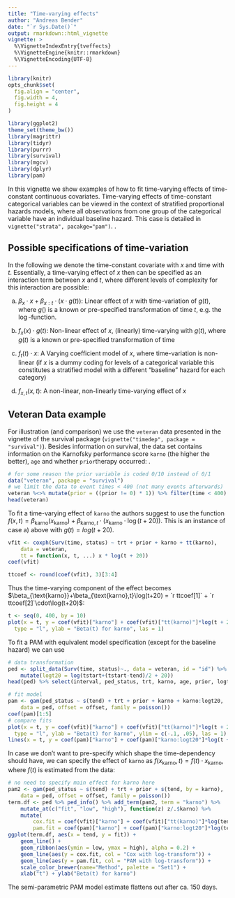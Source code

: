 ```yaml
---
title: "Time-varying effects"
author: "Andreas Bender"
date: "`r Sys.Date()`"
output: rmarkdown::html_vignette
vignette: >
  %\VignetteIndexEntry{tveffects}
  %\VignetteEngine{knitr::rmarkdown}
  %\VignetteEncoding{UTF-8}
---
```


```r
library(knitr)
opts_chunk$set(
  fig.align = "center",
  fig.width = 4, 
  fig.height = 4
)
```

```r
library(ggplot2)
theme_set(theme_bw())
library(magrittr)
library(tidyr)
library(purrr)
library(survival)
library(mgcv)
library(dplyr)
library(pam)
```

In this vignette we show examples of how to fit time-varying effects of 
time-constant continuous covariates. Time-varying effects of time-constant 
categorical variables can be viewed in the context of stratified proportional 
hazards models, where all observations from one group of the categorical variable
have an individual baseline hazard. This case is detailed in `vignette("strata", pacakge="pam")`.
<!-- (see vignette on stratified baseline for details) WHICH PACKAGE IS THIS? -->.

## Possible specifications of time-variation

In the following we denote the time-constant covariate with $x$ and time with $t$. 
Essentially, a time-varying effect of $x$ then can be specified as an interaction 
term between $x$ and $t$, where different levels of complexity for this interaction 
are possible:

a) $\beta_x\cdot x+\beta_{x:t}\cdot(x\cdot g(t))$: Linear effect of $x$ with
time-variation of $g(t)$, where $g()$ is a known or pre-specified transformation of 
time $t$, e.g. the $\log$-function.

b) $f_x(x)\cdot g(t)$: Non-linear effect of $x$, (linearly) time-varying with $g(t)$,
where $g(t)$ is a known or pre-specified transformation of time

c) $f_t(t)\cdot x$: A Varying coefficient model of $x$, where time-variation is 
non-linear (if $x$ is a dummy coding for levels of a categorical variable this constitutes a stratified model with a different "baseline" hazard for each category)

d) $f_{x,t}(x,t)$: A non-linear, non-linearly time-varying effect of $x$

## Veteran Data example

For illustration (and comparison) we use the `veteran` data presented in the 
vignette of the survival package (`vignette("timedep", package = "survival")`). 
Besides information on survival, the data set contains information on the 
Karnofsky performance score `karno` (the higher the better), `age` and whether
`prior`therapy occurred:
.
```r
# for some reason the prior variable is coded 0/10 instead of 0/1
data("veteran", package = "survival")
# we limit the data to event times < 400 (not many events afterwards)
veteran %<>% mutate(prior = ((prior != 0) * 1)) %>% filter(time < 400)
head(veteran)
```

To fit a time-varying effect of `karno` the authors suggest to use the function 
$f(x,t) = \beta_{\text{karno}}(x_{\text{karno}})+\beta_{\text{karno},t}\cdot (x_{\text{karno}}\cdot \log(t+20))$. 
This is an instance of case a) above with $g(t) = log(t+20)$.

```r
vfit <- coxph(Surv(time, status) ~ trt + prior + karno + tt(karno), 
    data = veteran, 
    tt = function(x, t, ...) x * log(t + 20))
coef(vfit)
```
```r
ttcoef <- round(coef(vfit), 3)[3:4]
```

Thus the time-varying component of the effect becomes 
$\beta_{\text{karno}}+\beta_{\text{karno},t}\log(t+20) = `r ttcoef[1]` + `r ttcoef[2]`\cdot\log(t+20)$:

```r
t <- seq(0, 400, by = 10)
plot(x = t, y = coef(vfit)["karno"] + coef(vfit)["tt(karno)"]*log(t + 20), 
  type = "l", ylab = "Beta(t) for karno", las = 1)
```

To fit a PAM with equivalent model specification (except for the baseline hazard) 
we can use

```r
# data transformation
ped <- split_data(Surv(time, status)~., data = veteran, id = "id") %>% 
    mutate(logt20 = log(tstart+(tstart-tend)/2 + 20))
head(ped) %>% select(interval, ped_status, trt, karno, age, prior, logt20)

# fit model 
pam <- gam(ped_status ~ s(tend) + trt + prior + karno + karno:logt20, 
    data = ped, offset = offset, family = poisson())
coef(pam)[1:5]
# compare fits 
plot(x = t, y = coef(vfit)["karno"] + coef(vfit)["tt(karno)"]*log(t + 20), 
  type = "l", ylab = "Beta(t) for karno", ylim = c(-.1, .05), las = 1) 
lines(x = t, y = coef(pam)["karno"] + coef(pam)["karno:logt20"]*log(t + 20), col = 2)
```

In case we don’t want to pre-specify which shape the time-dependency should have, 
we can specify the effect of `karno` as $f(x_{\text{karno}},t) = f(t)\cdot x_{\text{karno}}$, where $f(t)$
is estimated from the data:
```r
# no need to specify main effect for karno here 
pam2 <- gam(ped_status ~ s(tend) + trt + prior + s(tend, by = karno), 
    data = ped, offset = offset, family = poisson())
term.df <- ped %>% ped_info() %>% add_term(pam2, term = "karno") %>% 
    mutate_at(c("fit", "low", "high"), function(z) z/.$karno) %>% 
    mutate(
        cox.fit = coef(vfit)["karno"] + coef(vfit)["tt(karno)"]*log(tend + 20), 
        pam.fit = coef(pam)["karno"] + coef(pam)["karno:logt20"]*log(tend + 20)) 
ggplot(term.df, aes(x = tend, y = fit)) + 
    geom_line() + 
    geom_ribbon(aes(ymin = low, ymax = high), alpha = 0.2) + 
    geom_line(aes(y = cox.fit, col = "Cox with log-transform")) + 
    geom_line(aes(y = pam.fit, col = "PAM with log-transform")) + 
    scale_color_brewer(name="Method", palette = "Set1") +
    xlab("t") + ylab("Beta(t) for karno")
```

The semi-parametric PAM model estimate flattens out after ca. 150 days.
